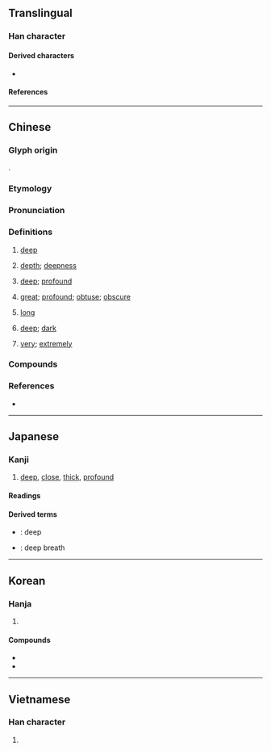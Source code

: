 {{also|探}}
{{character info}}
==Translingual==
{{stroke order|strokes=11}}

===Han character===
{{Han char|rn=85|rad=水|as=08|sn=11|four=37194|canj=EBCD|ids=⿰氵罙}}

====Derived characters====
* {{l|mul|[[𠽉]], [[𪮨]], [[𩴙]], [[𪒗]], [[𡪜]], [[𢊖]], [[𦸂]], [[𬔒]]}}

====References====
{{Han ref|kx=0632.010|dkj=17687|dj=1034.080|hdz=31662.100|uh=6DF1}}

----

==Chinese==
{{zh-forms|alt=㴱,罙}}

===Glyph origin===
{{Han etym}}
{{Han compound|水|alt1=氵|t1=water|𥥍|ls=psc|c1=s|c2=p}}.

===Etymology===
{{rfe|zh|is there any relation to [[沉]]?}}

===Pronunciation===
{{zh-pron
|m=shēn
|m-s=
|c=sam1
|c-t=sim1
|g=
|h=pfs=chhṳ̂m
|j=
|mb=
|md=chĭng
|mn=chhim/ml:sim
|mn_note=chhim - vernacular; sim - literary
|mn-t=cim1/cing1
|mn-t_note=cim1 - Chaozhou; cing1 - Chenghai
|w=1sen
|x=
|mc=y
|oc=y
|ma=y
|cat=a,n,adv
}}
{{zh-attn-split}}

===Definitions===
{{zh-hanzi}}

# {{lb|zh|of distance}} [[deep]]
#: {{zh-ant|淺}}
# [[depth]]; [[deepness]]
# {{lb|zh|of relationships, etc.}} [[deep]]; [[profound]]
# {{lb|zh|of difficulty}} [[great]]; [[profound]]; [[obtuse]]; [[obscure]]
#: {{zh-x|呢{ni1} 一 題 好 深。|This question is really hard to solve.|C}}
#: {{zh-x|本 書 太 深 喇，我 讀 極 都 唔 明。|This book is too hard; I still can't get it after reading it many times.|C}}
# {{lb|zh|of time}} [[long]]
# {{lb|zh|of colors}} [[deep]]; [[dark]]
#: {{zh-syn|濃}}
#: {{zh-ant|淺|淡}}
# [[very]]; [[extremely]]
#: {{zh-syn|非常}}

===Compounds===
{{zh-der|弘深|不知深淺|外寬內深|好學深思|夜深人靜|夜靜更深|思深語近|夜深|意味深長|居安資深|年深月久|孤軍深入|創鉅痛深|不深|情深骨肉|年深歲改|博大精深|情深意重|交淺言深|情深義重|德深望重|微文深詆|厚貌深情|年深日久|幽深|刻深|履薄臨深|情深似海|市場深化|憂深思遠|如臨深谷|意義深長|功深|如臨深淵|思深憂遠|城府深密|內心深處|加深|恩深義重|堅城深池|一往情深|深遠|春深似海|根深柢固|深入顯出|水深火熱|深溝堅壁|深奧|更深人靜|深坑鄉|深水炸彈|由淺入深|深探海|深人|深拱|深耕|深居簡出|深沉|欲深谿壑|深淵|源深流長|深思|深渺|深厲淺揭|深山窮谷|深不可測|汲深綆短|深化|深圖遠慮|深根固本|深惡痛嫉|深信不疑|深明大義|深入堂奧|澤深恩重|根深蒂固|文深|深根固柢|更深夜靜|深造|深澗|深語|深藏不露|深通|深墨|深宵|深閉固距|日久年深|深重|淵深|深邃|深文周納|更深|深成岩|深厚|深溝堅壘|深秋|深居九重|深深|深言|深思熟慮|水深器|深摯|極深研幾|禍結釁深|深究|環深|深信|景深|深溝高壘|根深固本|深惡痛絕|深宮|深謀遠猷|短綆汲深|深知原委|發人深省|深痼|深淵薄冰|深恐|深呼吸|深思遠慮|材高知深|深稽博考|深文巧劾|文深網密|深談|深文巧詆|研精鉤深|深藏若虛|深念|更深半夜|深淺|故劍情深|測深器|深衣|手足情深|文簡意深|深意|深更半夜|深度報導|深情|深知|火熱水深|萬丈深淵|深計遠慮|深陷|深切|深閨|深長|深谷|深識遠慮|深謀遠慮|深藏遠遁|深藏|深知灼見|深省|深源地震|深根固蒂|深情厚誼|深怕|深微|深廣|深度|深山|深妙|深叢|深入人心|深入|深仇大恨|深交|深宅大院|深夜|深耕易耨|深刻|研深覃精|深文|深湛|日久歲深|日久月深|根深葉茂|深思極慮|深入淺出|深奸巨猾|深入骨髓|雅人深致|臨深履冰|義重恩深|高岸深谷|罪孽深重|綆短汲深|高壁深塹|罪逆深重|義氣深重|重門深鎖|間深裡|葡萄深碧|衡門深巷|茂林深竹|計深慮遠|臼頭深目|罪惡深重|諱莫如深|高深莫測|縱深|莫測高深|鶼鰈情深|高舉深藏|高深|良深|高壘深溝|高壘深塹|高城深溝|高城深塹|罪業深重|超深水港|高壁深壘|軟土深掘|資深|面壁功深|精深|高壘深壁|進深|艱深|言淺意深|雪深|阻深|舐犢情深|臨深履薄|船深|遠慮深計|遠慮深思|遠引深潛|高城深池|鉤深致遠|謀慮深遠|誘敵深入|血海深仇|老謀深算|義重情深|挑戰者深淵|深都|深河|深更|深坑|深州|深圳}}

===References===
* {{R:yue:Hanzi}}

{{zh-cat|Beginning}}

----

==Japanese==

===Kanji===
{{ja-kanji|grade=3|rs=水08}}

# [[deep]], [[close]], [[thick]], [[profound]]

====Readings====
{{ja-readings
|goon=しん<しん<しむ
|kanon=しん<しん<しむ
|kun=ふか-い, ふか-める, ふか-まる, ふ-ける
|nanori=み
}}

====Derived terms====
* {{ja-r|深い|ふかい}}: deep
* {{ja-r|深呼吸|しんこきゅう}}: deep breath

----

==Korean==

===Hanja===
{{ko-hanja|깊다|깊을|심}}

# {{hanja form of|심|[[deep]]}}

====Compounds====
* {{ko-l|심화|[[deepening]]|深化}}
* {{ko-l|심도|[[depth]]|深度}}

----

==Vietnamese==

===Han character===
{{vi-readings|reading=thâm, thăm, thum, thẫm|rs=水08}}

# {{rfdef|vi|sort=水08}}
